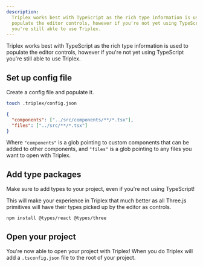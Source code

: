 ```yaml
---
description:
  Triplex works best with TypeScript as the rich type information is used to
  populate the editor controls, however if you're not yet using TypeScript
  you're still able to use Triplex.
---
```


Triplex works best with TypeScript as the rich type information is used to
populate the editor controls, however if you're not yet using TypeScript you're
still able to use Triplex.

## Set up config file

Create a config file and populate it.

```sh
touch .triplex/config.json
```

```json
{
  "components": ["../src/components/**/*.tsx"],
  "files": ["../src/**/*.tsx"]
}
```

Where `"components"` is a glob pointing to custom components that can be added
to other components, and `"files"` is a glob pointing to any files you want to
open with Triplex.

## Add type packages

Make sure to add types to your project, even if you're not using TypeScript!

This will make your experience in Triplex that much better as all Three.js
primitives will have their types picked up by the editor as controls.

```
npm install @types/react @types/three
```

## Open your project

You're now able to open your project with Triplex! When you do Triplex will add
a `.tsconfig.json` file to the root of your project.
